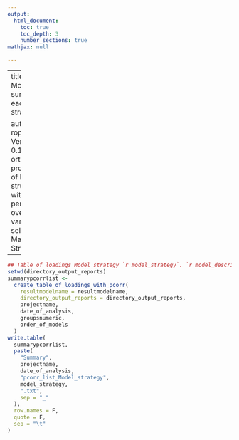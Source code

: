 ---
output:
  html_document:
    toc: true
    toc_depth: 3
    number_sections: true
mathjax: null

---

---
title: |
    | Model summary each strategy

author: |
    | roplspvs: Version 0.16.0
    | R orthogonal projections of latent structures with permutation over variable selection
    | Marika Strom
---


```{r}
## Table of loadings Model strategy `r model_strategy`. `r model_description`
setwd(directory_output_reports)
summarypcorrlist <-
  create_table_of_loadings_with_pcorr(
    resultmodelname = resultmodelname,
    directory_output_reports = directory_output_reports,
    projectname,
    date_of_analysis,
    groupsnumeric,
    order_of_models
  )
write.table(
  summarypcorrlist,
  paste(
    "Summary",
    projectname,
    date_of_analysis,
    "pcorr_list_Model_strategy",
    model_strategy,
    ".txt",
    sep = "_"
  ),
  row.names = F,
  quote = F,
  sep = "\t"
)


```
